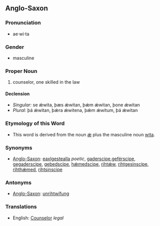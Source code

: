 ==Anglo-Saxon==

===Pronunciation===
*ae·wi·ta

===Gender===
*masculine

===Proper Noun===
#counselor, one skilled in the law

====Declension====
*''Singular:'' se ǽwita, þæs ǽwitan, þǽm ǽwitan, þone ǽwitan
*''Plural:'' þá ǽwitan, þǽra ǽwitena, þǽm ǽwitum, þá ǽwitan

===Etymology of this Word===
*This word is derived from the noun [[ǽ]] plus the masculine noun [[wita]].

===Synonyms===
*[[Anglo-Saxon]]: [[eaxlgestealla]] ''poetic'', [[gaderscipe]],[[geférscipe]], [[gegaderscipe]], [[gebedscipe]], [[hǽmedscipe]], [[rihtǽw]], [[rihtgesinscipe]], [[rihthǽmed]], [[rihtsinscipe]]

===Antonyms===
*[[Anglo-Saxon]]: [[unrihtwífung]]

===Translations===
*English: [[Counselor]] ''legal''